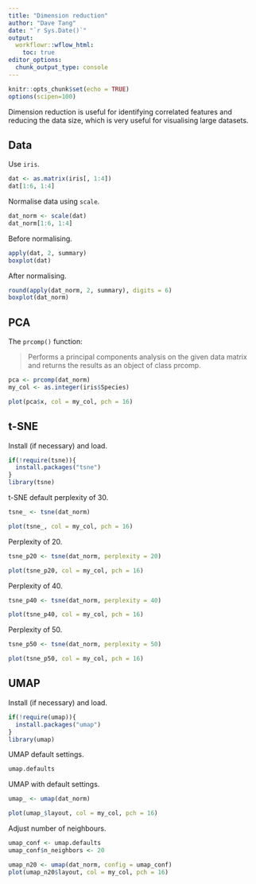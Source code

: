 ```yaml
---
title: "Dimension reduction"
author: "Dave Tang"
date: "`r Sys.Date()`"
output:
  workflowr::wflow_html:
    toc: true
editor_options:
  chunk_output_type: console
---
```


```r
knitr::opts_chunk$set(echo = TRUE)
options(scipen=100)
```

Dimension reduction is useful for identifying correlated features and reducing the data size, which is very useful for visualising large datasets.

## Data

Use `iris`.

```r
dat <- as.matrix(iris[, 1:4])
dat[1:6, 1:4]
```

Normalise data using `scale`.

```r
dat_norm <- scale(dat)
dat_norm[1:6, 1:4]
```

Before normalising.

```r
apply(dat, 2, summary)
boxplot(dat)
```

After normalising.

```r
round(apply(dat_norm, 2, summary), digits = 6)
boxplot(dat_norm)
```

## PCA

The `prcomp()` function:

>Performs a principal components analysis on the given data matrix and returns the results as an object of class prcomp.

```r
pca <- prcomp(dat_norm)
my_col <- as.integer(iris$Species)

plot(pca$x, col = my_col, pch = 16)
```

## t-SNE

Install (if necessary) and load.

```r
if(!require(tsne)){
  install.packages("tsne")
}
library(tsne)
```

t-SNE default perplexity of 30.

```r
tsne_ <- tsne(dat_norm)

plot(tsne_, col = my_col, pch = 16)
```

Perplexity of 20.

```r
tsne_p20 <- tsne(dat_norm, perplexity = 20)

plot(tsne_p20, col = my_col, pch = 16)
```

Perplexity of 40.

```r
tsne_p40 <- tsne(dat_norm, perplexity = 40)

plot(tsne_p40, col = my_col, pch = 16)
```

Perplexity of 50.

```r
tsne_p50 <- tsne(dat_norm, perplexity = 50)

plot(tsne_p50, col = my_col, pch = 16)
```

## UMAP

Install (if necessary) and load.

```r
if(!require(umap)){
  install.packages("umap")
}
library(umap)
```

UMAP default settings.

```r
umap.defaults
```

UMAP with default settings.

```r
umap_ <- umap(dat_norm)

plot(umap_$layout, col = my_col, pch = 16)
```

Adjust number of neighbours.

```r
umap_conf <- umap.defaults
umap_conf$n_neighbors <- 20

umap_n20 <- umap(dat_norm, config = umap_conf)
plot(umap_n20$layout, col = my_col, pch = 16)
```
